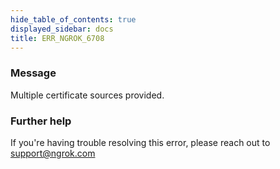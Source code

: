 ```yaml
---
hide_table_of_contents: true
displayed_sidebar: docs
title: ERR_NGROK_6708
---
```


### Message

Multiple certificate sources provided.

### Further help

If you're having trouble resolving this error, please reach out to [support@ngrok.com](mailto:support@ngrok.com?subject=Help%20with%20ERR_NGROK_6708)
